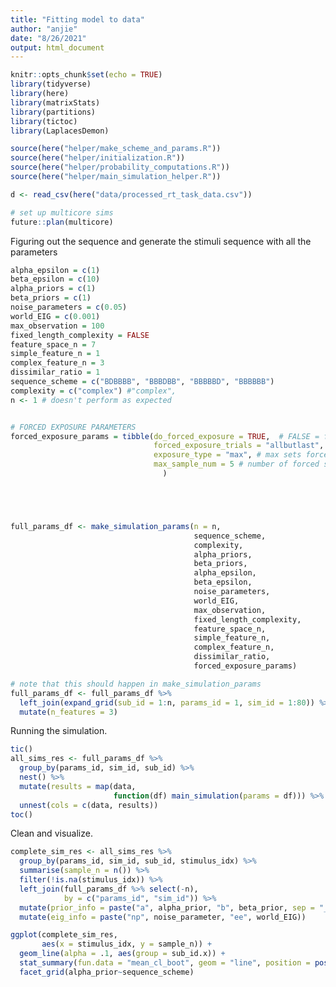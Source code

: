 ```yaml
---
title: "Fitting model to data"
author: "anjie"
date: "8/26/2021"
output: html_document
---
```


```r
knitr::opts_chunk$set(echo = TRUE)
library(tidyverse)
library(here)
library(matrixStats)
library(partitions)
library(tictoc)
library(LaplacesDemon)

source(here("helper/make_scheme_and_params.R"))
source(here("helper/initialization.R"))
source(here("helper/probability_computations.R"))
source(here("helper/main_simulation_helper.R"))

d <- read_csv(here("data/processed_rt_task_data.csv"))

# set up multicore sims
future::plan(multicore)
```

Figuring out the sequence and generate the stimuli sequence with all the parameters 

```r
alpha_epsilon = c(1)
beta_epsilon = c(10)
alpha_priors = c(1)
beta_priors = c(1)
noise_parameters = c(0.05)
world_EIG = c(0.001)
max_observation = 100
fixed_length_complexity = FALSE 
feature_space_n = 7
simple_feature_n = 1
complex_feature_n = 3
dissimilar_ratio = 1
sequence_scheme = c("BDBBBB", "BBBDBB", "BBBBBD", "BBBBBB")
complexity = c("complex") #"complex", 
n <- 1 # doesn't perform as expected


# FORCED EXPOSURE PARAMETERS
forced_exposure_params = tibble(do_forced_exposure = TRUE,  # FALSE = forced exposure is on; TRUE = forced exposure is off
                                forced_exposure_trials = "allbutlast", # "first" sets the first trial to a fixed exposure, "allbutlast" will set all of them to fixed exposure but the last 
                                exposure_type = "max", # max sets forced exposures as the max_observation of that trial, "exactly" will set the number of forced exposures to be mandatory
                                max_sample_num = 5 # number of forced samples in forced exposure trials
                                  )  





full_params_df <- make_simulation_params(n = n,
                                         sequence_scheme, 
                                         complexity, 
                                         alpha_priors, 
                                         beta_priors, 
                                         alpha_epsilon, 
                                         beta_epsilon, 
                                         noise_parameters, 
                                         world_EIG, 
                                         max_observation, 
                                         fixed_length_complexity, 
                                         feature_space_n, 
                                         simple_feature_n, 
                                         complex_feature_n, 
                                         dissimilar_ratio,
                                         forced_exposure_params)

# note that this should happen in make_simulation_params
full_params_df <- full_params_df %>%
  left_join(expand_grid(sub_id = 1:n, params_id = 1, sim_id = 1:80)) %>%
  mutate(n_features = 3)

```

Running the simulation. 

```r
tic()
all_sims_res <- full_params_df %>%
  group_by(params_id, sim_id, sub_id) %>%
  nest() %>%
  mutate(results = map(data,
                       function(df) main_simulation(params = df))) %>%
  unnest(cols = c(data, results))
toc()
```

Clean and visualize. 

```r
complete_sim_res <- all_sims_res %>% 
  group_by(params_id, sim_id, sub_id, stimulus_idx) %>% 
  summarise(sample_n = n()) %>% 
  filter(!is.na(stimulus_idx)) %>% 
  left_join(full_params_df %>% select(-n), 
            by = c("params_id", "sim_id")) %>% 
  mutate(prior_info = paste("a", alpha_prior, "b", beta_prior, sep = "_")) %>% 
  mutate(eig_info = paste("np", noise_parameter, "ee", world_EIG))

ggplot(complete_sim_res, 
       aes(x = stimulus_idx, y = sample_n)) + 
  geom_line(alpha = .1, aes(group = sub_id.x)) + 
  stat_summary(fun.data = "mean_cl_boot", geom = "line", position = position_dodge(width = .1)) +
  facet_grid(alpha_prior~sequence_scheme)
```

